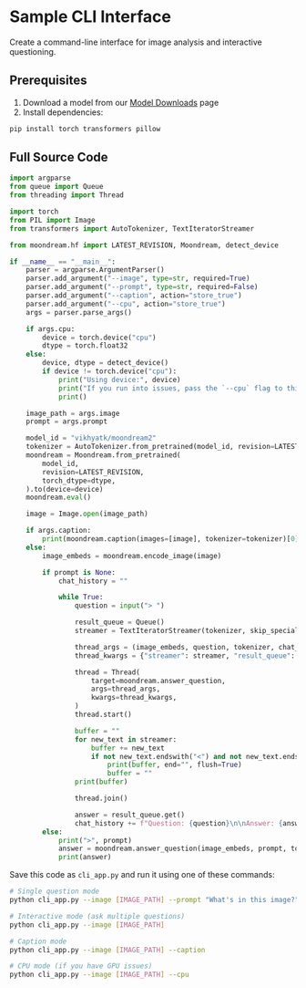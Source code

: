 # Sample CLI Interface

Create a command-line interface for image analysis and interactive questioning.

## Prerequisites

1. Download a model from our [Model Downloads](/moondream-docs/model-downloads) page
2. Install dependencies:
```bash
pip install torch transformers pillow
```

## Full Source Code

```python
import argparse
from queue import Queue
from threading import Thread

import torch
from PIL import Image
from transformers import AutoTokenizer, TextIteratorStreamer

from moondream.hf import LATEST_REVISION, Moondream, detect_device

if __name__ == "__main__":
    parser = argparse.ArgumentParser()
    parser.add_argument("--image", type=str, required=True)
    parser.add_argument("--prompt", type=str, required=False)
    parser.add_argument("--caption", action="store_true")
    parser.add_argument("--cpu", action="store_true")
    args = parser.parse_args()

    if args.cpu:
        device = torch.device("cpu")
        dtype = torch.float32
    else:
        device, dtype = detect_device()
        if device != torch.device("cpu"):
            print("Using device:", device)
            print("If you run into issues, pass the `--cpu` flag to this script.")
            print()

    image_path = args.image
    prompt = args.prompt

    model_id = "vikhyatk/moondream2"
    tokenizer = AutoTokenizer.from_pretrained(model_id, revision=LATEST_REVISION)
    moondream = Moondream.from_pretrained(
        model_id,
        revision=LATEST_REVISION,
        torch_dtype=dtype,
    ).to(device=device)
    moondream.eval()

    image = Image.open(image_path)

    if args.caption:
        print(moondream.caption(images=[image], tokenizer=tokenizer)[0])
    else:
        image_embeds = moondream.encode_image(image)

        if prompt is None:
            chat_history = ""

            while True:
                question = input("> ")

                result_queue = Queue()
                streamer = TextIteratorStreamer(tokenizer, skip_special_tokens=True)

                thread_args = (image_embeds, question, tokenizer, chat_history)
                thread_kwargs = {"streamer": streamer, "result_queue": result_queue}

                thread = Thread(
                    target=moondream.answer_question,
                    args=thread_args,
                    kwargs=thread_kwargs,
                )
                thread.start()

                buffer = ""
                for new_text in streamer:
                    buffer += new_text
                    if not new_text.endswith("<") and not new_text.endswith("END"):
                        print(buffer, end="", flush=True)
                        buffer = ""
                print(buffer)

                thread.join()

                answer = result_queue.get()
                chat_history += f"Question: {question}\n\nAnswer: {answer}\n\n"
        else:
            print(">", prompt)
            answer = moondream.answer_question(image_embeds, prompt, tokenizer)
            print(answer)
```

Save this code as `cli_app.py` and run it using one of these commands:

```bash
# Single question mode
python cli_app.py --image [IMAGE_PATH] --prompt "What's in this image?"

# Interactive mode (ask multiple questions)
python cli_app.py --image [IMAGE_PATH]

# Caption mode
python cli_app.py --image [IMAGE_PATH] --caption

# CPU mode (if you have GPU issues)
python cli_app.py --image [IMAGE_PATH] --cpu
```